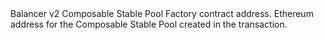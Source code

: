 <ParamField path="contract_address">
Balancer v2 Composable Stable Pool Factory contract address.
</ParamField>
<ParamField path="evt_tx_hash">

</ParamField>
<ParamField path="evt_index">

</ParamField>
<ParamField path="evt_block_time">

</ParamField>
<ParamField path="evt_block_number">

</ParamField>
<ParamField path="pool">
Ethereum address for the Composable Stable Pool created in the transaction.
</ParamField>
